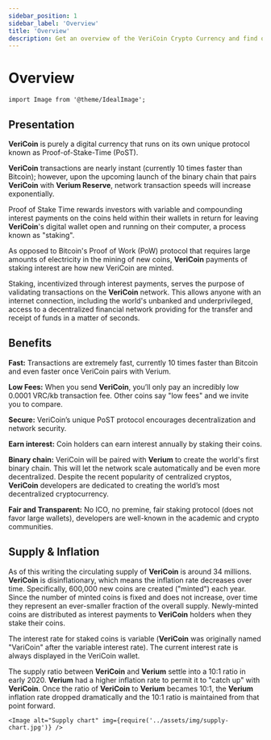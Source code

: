 ```yaml
---
sidebar_position: 1
sidebar_label: 'Overview'
title: 'Overview'
description: Get an overview of the VeriCoin Crypto Currency and find our more about his benefits.
---
```

# Overview

```mdx-code-block
import Image from '@theme/IdealImage';
```

## Presentation

**VeriCoin** is purely a digital currency that runs on its own unique protocol known as Proof-of-Stake-Time (PoST).

**VeriCoin** transactions are nearly instant (currently 10 times faster than Bitcoin); however, upon the upcoming launch of the binary chain that pairs **VeriCoin** with **Verium Reserve**, network transaction speeds will increase exponentially.

Proof of Stake Time rewards investors with variable and compounding interest payments on the coins held within their wallets in return for leaving **VeriCoin**'s digital wallet open and running on their computer, a process known as "staking".

As opposed to Bitcoin's Proof of Work (PoW) protocol that requires large amounts of electricity in the mining of new coins, **VeriCoin** payments of staking interest are how new VeriCoin are minted.

Staking, incentivized through interest payments, serves the purpose of validating transactions on the **VeriCoin** network. This allows anyone with an internet connection, including the world's unbanked and underprivileged, access to a decentralized financial network providing for the transfer and receipt of funds in a matter of seconds.

## Benefits

**Fast:** Transactions are extremely fast, currently 10 times faster than Bitcoin and even faster once VeriCoin pairs with Verium.

**Low Fees:** When you send **VeriCoin**, you’ll only pay an incredibly low 0.0001 VRC/kb transaction fee. Other coins say "low fees" and we invite you to compare.

**Secure:** VeriCoin’s unique PoST protocol encourages decentralization and network security.

**Earn interest:** Coin holders can earn interest annually by staking their coins.

**Binary chain:** VeriCoin will be paired with **Verium** to create the world's first binary chain. This will let the network scale automatically and be even more decentralized. Despite the recent popularity of centralized cryptos, **VeriCoin** developers are dedicated to creating the world’s most decentralized cryptocurrency.

**Fair and Transparent:** No ICO, no premine, fair staking protocol (does not favor large wallets), developers are well-known in the academic and crypto communities.

## Supply & Inflation

As of this writing the circulating supply of **VeriCoin** is around 34 millions. **VeriCoin** is disinflationary, which means the inflation rate decreases over time. Specifically, 600,000 new coins are created ("minted") each year. Since the number of minted coins is fixed and does not increase, over time they represent an ever-smaller fraction of the overall supply. Newly-minted coins are distributed as interest payments to **VeriCoin** holders when they stake their coins.

The interest rate for staked coins is variable (**VeriCoin** was originally named "VariCoin" after the variable interest rate). The current interest rate is always displayed in the VeriCoin wallet.

The supply ratio between **VeriCoin** and **Verium** settle into a 10:1 ratio in early 2020. **Verium** had a higher inflation rate to permit it to "catch up" with **VeriCoin**. Once the ratio of **VeriCoin** to **Verium** becames 10:1, the **Verium** inflation rate dropped dramatically and the 10:1 ratio is maintained from that point forward.


```mdx-code-block
<Image alt="Supply chart" img={require('../assets/img/supply-chart.jpg')} />
```
